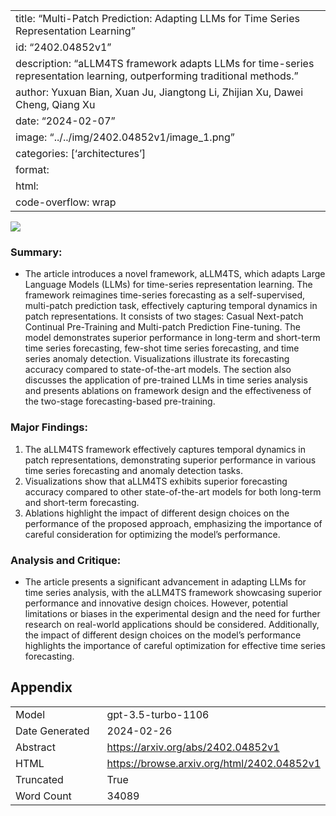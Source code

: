 
---
title: "Multi-Patch Prediction: Adapting LLMs for Time Series Representation Learning"
id: "2402.04852v1"
description: "aLLM4TS framework adapts LLMs for time-series representation learning, outperforming traditional methods."
author: Yuxuan Bian, Xuan Ju, Jiangtong Li, Zhijian Xu, Dawei Cheng, Qiang Xu
date: "2024-02-07"
image: "../../img/2402.04852v1/image_1.png"
categories: ['architectures']
format:
  html:
    code-overflow: wrap
---

![](../../img/2402.04852v1/image_1.png)

### Summary:
- The article introduces a novel framework, aLLM4TS, which adapts Large Language Models (LLMs) for time-series representation learning. The framework reimagines time-series forecasting as a self-supervised, multi-patch prediction task, effectively capturing temporal dynamics in patch representations. It consists of two stages: Casual Next-patch Continual Pre-Training and Multi-patch Prediction Fine-tuning. The model demonstrates superior performance in long-term and short-term time series forecasting, few-shot time series forecasting, and time series anomaly detection. Visualizations illustrate its forecasting accuracy compared to state-of-the-art models. The section also discusses the application of pre-trained LLMs in time series analysis and presents ablations on framework design and the effectiveness of the two-stage forecasting-based pre-training.

### Major Findings:
1. The aLLM4TS framework effectively captures temporal dynamics in patch representations, demonstrating superior performance in various time series forecasting and anomaly detection tasks.
2. Visualizations show that aLLM4TS exhibits superior forecasting accuracy compared to other state-of-the-art models for both long-term and short-term forecasting.
3. Ablations highlight the impact of different design choices on the performance of the proposed approach, emphasizing the importance of careful consideration for optimizing the model's performance.

### Analysis and Critique:
- The article presents a significant advancement in adapting LLMs for time series analysis, with the aLLM4TS framework showcasing superior performance and innovative design choices. However, potential limitations or biases in the experimental design and the need for further research on real-world applications should be considered. Additionally, the impact of different design choices on the model's performance highlights the importance of careful optimization for effective time series forecasting.

## Appendix

|          |          |
|----------|----------|
| Model     | gpt-3.5-turbo-1106       |
| Date Generated     | 2024-02-26       |
| Abstract | [https://arxiv.org/abs/2402.04852v1](https://arxiv.org/abs/2402.04852v1)        |
| HTML     | [https://browse.arxiv.org/html/2402.04852v1](https://browse.arxiv.org/html/2402.04852v1)       |
| Truncated       | True       |
| Word Count       | 34089       |